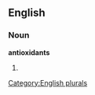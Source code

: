 
==English==

===Noun===
'''antioxidants'''

# {{plural of|[[antioxidant]]}}

[[Category:English plurals]]